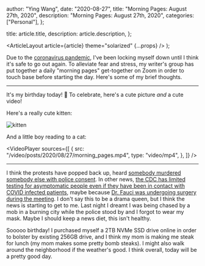 
  author: "Ying Wang",
  date: "2020-08-27",
  title: "Morning Pages: August 27th, 2020",
  description: "Morning Pages: August 27th, 2020",
  categories: ["Personal"],
};

  title: article.title,
  description: article.description,
};

  <ArticleLayout article={article} theme="solarized" {...props} />
);

Due to the [coronavirus
pandemic](https://en.wikipedia.org/wiki/2019-20_coronavirus_pandemic), I've been
locking myself down until I think it's safe to go out again. To alleviate fear
and stress, my writer's group has put together a daily "morning pages"
get-together on Zoom in order to touch base before starting the day. Here's some
of my brief thoughts.

---

It's my birthday today! :tada: To celebrate, here's a cute picture _and_ a cute
video!

Here's a really cute kitten:

![kitten](/img/posts/2020/08/27/morning_pages.jpg)

And a little boy reading to a cat:

<VideoPlayer
  sources={[
    {
      src: "/video/posts/2020/08/27/morning_pages.mp4",
      type: "video/mp4",
    },
  ]}
/>

---

I think the protests have popped back up, heard [somebody murdered somebody else
with police
consent](https://www.chicagotribune.com/news/breaking/ct-kenosha-wisconsin-protesters-shot-jacob-blake-20200826-2whqqtogjrcx5db5zfdkuw374y-story.html).
In other news, [the CDC has limited testing for asymptomatic people even if they
have been in contact with COVID infected
patients](https://www.cnbc.com/2020/08/26/cdc-quietly-revises-coronavirus-guidance-to-downplay-importance-of-testing-for-asymptomatic-people.html),
maybe because [Dr. Fauci was undergoing surgery during the
meeting](https://www.msn.com/en-us/news/politics/fauci-says-he-was-under-anesthesia-when-cdc-changed-covid-19-testing-guidelines/ar-BB18p0Wp).
I don't say this to be a drama queen, but I think the news is starting to get to
me. Last night I dreamt I was being chased by a mob in a burning city while the
police stood by and I forgot to wear my mask. Maybe I should keep a news diet,
this isn't healthy.

Sooooo birthday! I purchased myself a 2TB NVMe SSD drive online in order to
bolster by existing 256GB drive, and I think my mom is making me steak for lunch
(my mom makes some pretty bomb steaks). I might also walk around the
neighborhood if the weather's good. I think overall, today will be a pretty good
day.
